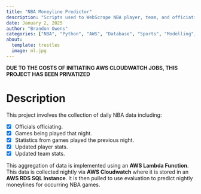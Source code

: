```yaml
---
title: "NBA Moneyline Predictor"
description: "Scripts used to WebScrape NBA player, team, and officiating information that is uploaded daily to an AWS:RDS instance and used to predict the moneyline of daily NBA games."
date: January 2, 2025
author: "Brandon Owens"
categories: ["NBA", "Python", "AWS", "Database", "Sports", "Modelling", "Web-Scraping", "Sports Betting"]
about:
  template: trestles
  image: ml.jpg
---
```


**DUE TO THE COSTS OF INITIATING AWS CLOUDWATCH JOBS, THIS PROJECT HAS BEEN PRIVATIZED**

# Description

This project involves the collection of daily NBA data including:

-   [x] Officials officiating.
-   [x] Games being played that night.
-   [x] Statistics from games played the previous night.
-   [x] Updated player stats.
-   [x] Updated team stats.

This aggregation of data is implemented using an **AWS Lambda Function**. This data is collected nightly via **AWS Cloudwatch** where it is stored in an **AWS RDS SQL Instance**. It is then pulled to use evaluation to predict nightly moneylines for occurring NBA games.
